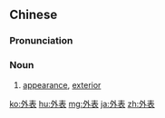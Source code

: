 ==Chinese==
{{zh-forms}}

===Pronunciation===
{{zh-pron
|m=wàibiǎo
|c=ngoi6 biu2
|mn=gōa-piáu
|cat=n
}}

===Noun===
{{zh-noun}}

# [[appearance]], [[exterior]]

[[ko:外表]]
[[hu:外表]]
[[mg:外表]]
[[ja:外表]]
[[zh:外表]]